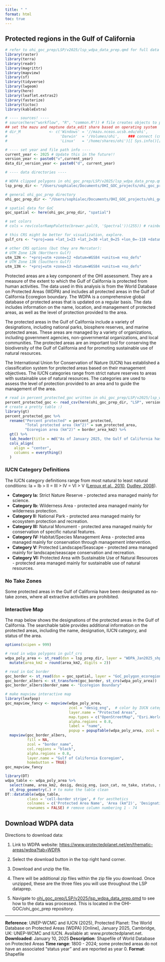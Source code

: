 ```yaml
---
title: " "
format: html
toc: true
---
```


## Protected regions in the Gulf of California

```r
# refer to ohi_goc_prep/LSP/v2025/lsp_wdpa_data_prep.qmd for full data prep
library(raster)
library(terra)
library(readr)
library(magrittr)
library(mapview)
library(sf)
library(tidyverse)
library(lwgeom)
library(here)
library(leaflet.extras2)
library(fasterize)
library(tictoc)
library(kableExtra)

# ---- sources! ----
# source(here("workflow", "R", "common.R")) # file creates objects to process data
## set the mazu and neptune data_edit share based on operating system
# dir_M             <- c('Windows' = '//mazu.nceas.ucsb.edu/ohi',
#                        'Darwin'  = '/Volumes/ohi',    ### connect (cmd-K) to smb://mazu/ohi
#                        'Linux'   = '/home/shares/ohi')[[ Sys.info()[['sysname']] ]]

# ---- set year and file path info ----
current_year <- 2025 # Update this in the future!!
version_year <- paste0("v",current_year)
data_dir_version_year <- paste0("d", current_year)

# ---- data directories ----

# WDPA clipped polygons in ohi_goc_prep/LSP/v2025/lsp_wdpa_data_prep.qmd
lsp_prep_dir <- "/Users/sophialec/Documents/OHI_GOC_projects/ohi_goc_prep/LSP/v2025/output"

# general ohi_goc_prep directory
ohi_goc_prep_dir <- "/Users/sophialec/Documents/OHI_GOC_projects/ohi_goc_prep"

# spatial data for GoC
goc_spatial <- here(ohi_goc_prep_dir, "spatial")

# set colors
# cols = rev(colorRampPalette(brewer.pal(9, 'Spectral'))(255)) # rainbow color scheme

# this CRS might be better for visualization, explore.
gulf_crs <- "+proj=aea +lat_1=23 +lat_2=30 +lat_0=25 +lon_0=-110 +datum=WGS84 +units=m +no_defs"

# other CRS options (but they are Mercator):
# UTM Zone 12N (Northern Gulf)
utm_12N <- "+proj=utm +zone=12 +datum=WGS84 +units=m +no_defs"
# UTM Zone 13N (Southern Gulf)
utm_13N <- "+proj=utm +zone=13 +datum=WGS84 +units=m +no_defs"
```

Protected areas are a key component of the OHI assessment. They are a measure of the extent to which the Gulf of California is protected from human activities. The data used in this analysis is from the World Database on Protected Areas (WDPA) and includes all protected areas in the Gulf of California Ecoregion boundary. The WDPA is a comprehensive global database of protected areas that is updated on a regular basis. The data includes information on the name, location, and management of protected areas, as well as the level of protection provided to the area.

The protected areas in the Gulf of California include a variety of designations, including national parks, biosphere reserves, and marine protected areas. These areas are managed by a variety of organizations, including government agencies, non-governmental organizations, and local communities. The protected areas are an important tool for conserving the biodiversity of the Gulf of California and for promoting sustainable use of natural resources.

The International Union for Conservation of Nature (IUCN) has established a classification system for protected areas based on their management objectives. The IUCN categories range from strict nature reserves to areas with sustainable use of natural resources. The categories are used to assess the level of protection provided to an area and to guide the management of the area.

```r
# read in percent_protected_goc written in ohi_goc_prep/LSP/v2025/lsp_wdpa_data_prep.qmd
percent_protected_goc <- read_csv(here(ohi_goc_prep_dir, "LSP", version_year, "output", "percent_protected_goc.csv"))
# create a pretty table :)
library(gt)
percent_protected_goc %>%
  rename("Percent protected" = percent_protected,
         "Total protected area (km^2)" = sum_protected_area,
         "Ecoregion area (km^2)" = border_area_km2) %>%
  gt() %>% 
  tab_header(title = md("As of January 2025, the Gulf of California has a total of 74 protected areas, covering a total area of 39,136.66 square kilometers. This comes out to 14.94% of the entire ecoregion.")) %>% 
  cols_align(
    align = "center",
    columns = everything()
  )
```

### IUCN Category Definitions

The IUCN category definitions range from most natural to least natural conditions: Ia = Ib \> II = III \> IV = VI \> V ([Leroux et al., 2010](https://www.sciencedirect.com/science/article/pii/S0006320709004832), [Dudley, 2008](https://portals.iucn.org/library/sites/library/files/documents/pag-021.pdf)).

-   **Category Ia:** Strict Nature Reserve - protected area managed mainly for science.
-   **Category Ib:** Wilderness Area - protected area managed mainly for wilderness protection.
-   **Category II:** National Park - protected area managed mainly for ecosystem protection and recreation.
-   **Category III:** Natural Monument - protected area managed mainly for conservation of specific natural features.
-   **Category IV:** Habitat/Species Management Area - protected area managed mainly for conservation through management intervention.
-   **Category V:** Protected Landscape/Seascape - protected area managed mainly for landscape/seascape conservation and recreation.
-   **Category VI:** Protected Area with Sustainable Use of Natural Resources - protected area managed mainly for sustainable use of natural resources.

### No Take Zones

Some protected areas in the Gulf of California have been designated as no-take zones, where all extractive activities are prohibited.

### Interactive Map

The map below shows the designations of the protected areas in the Gulf of California. The searchable table provides additional information on the protected areas, including the name, designation, IUCN category, and status of the area.

```r
options(scipen = 999)

# read in wdpa polygons in gulf_crs
wdpa_poly_area <- st_read(dsn = lsp_prep_dir, layer = "WDPA_Jan2025_shp_clipped_area", quiet = TRUE) %>% 
  mutate(area_km2 = round(area_km2, digits = 2))

# read in GoC border
goc_border <- st_read(dsn = goc_spatial, layer = "GoC_polygon_ecoregion_eqarea", quiet = TRUE)
goc_border_albers <- st_transform(goc_border, st_crs(wdpa_poly_area)) 
goc_border_albers$border_name <- "Ecoregion Boundary"

# make mapview interactive map
library(leafpop)
goc_mapview_fancy <- mapview(wdpa_poly_area,
                             zcol = "desig_eng",  # color by IUCN category
                             layer.name = "Protected Areas",
                             map.types = c("OpenStreetMap", "Esri.WorldShadedRelief", "Esri.WorldImagery"),
                             alpha.regions = 0.8,
                             label = "name",
                             popup = popupTable(wdpa_poly_area, zcol = c("name", "desig_eng", "area_km2"))) +
  mapview(goc_border_albers, 
          fill = NA, 
          zcol = "border_name",
          col.regions = "black", 
          alpha.regions = 0.8,
          layer.name = "Gulf of California Ecoregion",
          homebutton = TRUE)
goc_mapview_fancy
```

```r
library(DT)
wdpa_table <- wdpa_poly_area %>%
  select(name, area_km2, desig, desig_eng, iucn_cat, no_take, status, status_yr, sub_loc) %>% # select only necessary attributes for the table
  st_drop_geometry(.) # to make the table clean
DT::datatable(wdpa_table, 
          class = 'cell-border stripe', # for aesthetics
          colnames = c('Protected Area Name', 'Area (km^2)', 'Designation', 'Designation (EN)', 'IUCN Category', 'No Take Zone', 'Status', 'Year Est.', 'Location'), # to rename the columns, removing snakecase
          rownames = FALSE) # remove column numbering 1 - 74
```

## Download WDPA data

Directions to download data:

1.  Link to WDPA website: <https://www.protectedplanet.net/en/thematic-areas/wdpa?tab=WDPA>

2.  Select the download button in the top right hand corner.

3.  Download and unzip the file.

4.  There will be additional zip files within the zip file you download. Once unzipped, these are the three files you will use throughout the LSP dataprep.

5.  Navigate to [ohi_goc_prep/LSP/v2025/lsp_wdpa_data_prep.qmd](https://github.com/OHI-GOC/ohi_goc_prep/blob/59ed8677462e44c6ea1c7d3cb38028ced7d55a26/LSP/v2025/lsp_wdpa_data_prep.qmd) to see how to the data was processed. This is located in the OHI-GOC/ohi_goc_prep repository.

------------------------------------------------------------------------
**Reference**: UNEP-WCMC and IUCN (2025), Protected Planet: The World Database on Protected Areas (WDPA) \[Online\], January 2025, Cambridge, UK: UNEP-WCMC and IUCN. Available at: www.protectedplanet.net.
**Downloaded**: January 10, 2025
**Description**: Shapefile of World Database on Protected Areas
**Time range**: 1800 - 2024; some protected areas do not have an associated "status year" and are reported as year 0.
**Format**: Shapefile
